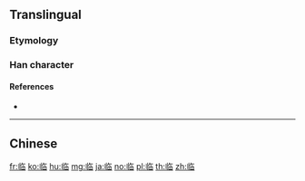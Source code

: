 {{also|臨}}<!-- may be replaced by zh-forms -->
==Translingual==

===Etymology===
{{Han simp|臨}}

===Han character===
{{Han char|rn=2|rad=丨|as=08|sn=9|four=2806|canj=LLOA|ids=⿰〢⿱⿱𠂉丶𫩏}}

====References====
* {{Han ref|kx=0080.071|hdz=10030.050|uh=4E34|ud=20020}}

----

==Chinese==
{{zh-see|臨}}

[[fr:临]]
[[ko:临]]
[[hu:临]]
[[mg:临]]
[[ja:临]]
[[no:临]]
[[pl:临]]
[[th:临]]
[[zh:临]]
